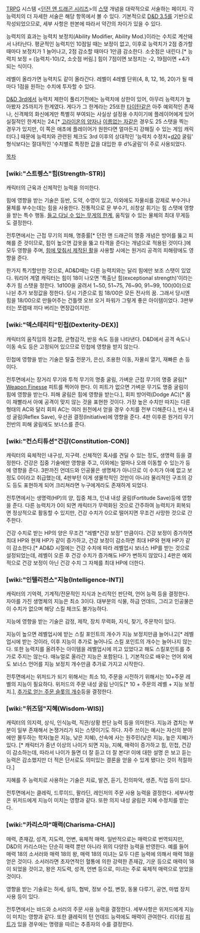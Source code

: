 [[TRPG]] 시스템 <[[던전 앤 드래곤 시리즈]]>의 [[스탯]] 개념을 대략적으로 서술하는 페이지. 각 능력치의 더 자세한 서술은 해당 항목에서 볼 수 있다. 기본적으로 [[D&D 3.5]]를 기반으로 작성되었으므로, 세부 사항은 판본에 따라서 약간의 차이가 있을 수 있다.

능력치의 효과는 능력치 보정치(Ability Modifier, Ability Mod.)이라는 수치로 계산돼서 나타난다. 평균적인 능력치인 10점일 때는 보정이 없고, 이후로 능력치가 2점 증가할 때마다 보정치가 1 늘어나고, 2점 감소할 때마다 1만큼 감소한다. 소숫점은 내린다.[* 능력치 보정 = (능력치-10)/2, 소숫점 버림.] 힘이 7점이면 보정치는 -2, 19점이면 +4가 되는 식이다.

레벨이 올라가면 능력치도 같이 올라간다. 레벨이 4레벨 단위(4, 8, 12, 16, 20)가 될 때마다 1점을 원하는 수치에 투자할 수 있다.

[[D&D 3rd]]에서 능력치 제한이 풀리기전에는 능력치에 상한이 있어, 아무리 능력치가 높아봤자 25까지가 한계였다. 게다가 그 한계라는 25또한 [[타이탄]]같은 아주 예외적인 존재나, 신격체의 화신에게만 특별히 부여되는 사실상 설정용 수치이기에 플레이어에게 있어 실질적인 한계치는 24.[* [[고라이온의 양자]]나 [[이름없는 자]]같은 경우도 25 스탯을 찍는 경우가 있지만, 이 쪽은 애초에 플레이어가 원한다면 얼마든지 강해질 수 있는 게임 캐릭터다.] 때문에 능력치와 관련된 체크도 3rd 이후의 상대적인 '능력치 수정치+[[d20]] 굴림' 형식보다는 절대적인 '수치별로 특정한 값을 대입한 후 d%굴림'이 주로 사용되었다.

[[목차]]
=== [wiki:"스트렝스"힘(Strength-STR)] ===
캐릭터의 근육과 신체적인 능력을 의미한다. 

힘에 영향을 받는 기술은 등반, 도약, 수영이 있고, 이외에도 자물쇠를 강제로 부수거나 물체를 부수는데는 힘을 사용한다. 전통적으로 문 부수기, 쇠창살 휘기는 힘 스탯에 영향을 받는 특수 행동. [http://www.d20srd.org/srd/carryingCapacity.htm 들고 다닐 수 있는 무게의 한계], 움직일 수 있는 물체의 최대 무게등도 결정한다.

전투면에서는 근접 무기의 피해, 명중률[* 던전 앤 드래곤의 명중 개념은 방어를 뚫고 피해를 준 것이므로, 힘이 높으면 갑옷을 뚫고 타격을 준다는 개념으로 적용된 것이다.]에 모두 영향을 주며, [http://www.d20srd.org/srd/equipment/weapons.htm#longbowComposite 힘에 맞춰서 제작된 활]을 사용할 시에는 원거리 공격의 피해량에도 영향을 준다.

한가지 특기할만한 것으로, AD&D때는 다른 능력치와는 달리 힘에만 보조 스탯이 있었다. 워리어 계열 캐릭터는 힘이 18이 나오면 '특출난 힘(exceptional strength)'이라는 추가 힘 스탯을 정한다. 1d100을 굴려서 1~50, 51~75, 76~90, 91~99, 100(00)으로 나뉜 추가 보정값을 정한다. 당시 기준으로 힘 18/00은 모든 전사의 꿈. 그래서 당시엔 힘을 18/00으로 만들어주는 건틀렛 오브 오거 파워가 그렇게 좋은 아이템이었다. 3판부터는 쪼렙때 끼다 버리는 면장갑이지만.

=== [wiki:"덱스테리티"민첩(Dexterity-DEX)] ===
캐릭터의 움직임의 정교함, 균형감각, 반응 속도 등을 나타낸다. D&D에서 공격 속도나 이동 속도 등은 고정되어 있으므로 민첩에 영향을 받지 않는다. 

민첩에 영향을 받는 기술은 탈출 전문가, 은신, 조용한 이동, 자물쇠 열기, 재빠른 손 등이다. 

전투면에서는 장거리 무기와 투척 무기의 명중 굴림, 가벼운 근접 무기의 명중 굴림[* [http://www.d20srd.org/srd/feats.htm#weaponFinesse Weapon Finesse] 피트를 찍어야 한다. 이 피트가 없으면 가벼운 무기도 명중 굴림이 힘에 영향을 받는다. 피해 굴림은 힘에 영향을 받는다.], 회피 방어력(Dodge AC)[* 몸이 재빨라서 아예 공격이 맞지 않는 것을 표현한 것이다. 가장 높은 수치만 따지는 다른 형태의 AC와 달리 회피 AC는 여러 원천에서 얻을 경우 수치를 전부 더해준다.], 반사 내성 굴림(Reflex Save), 우선권 결정(Initiative)에 영향을 준다. 4판 이후론 원거리 무기 전반의 피해 굴림에도 보너스를 준다.

=== [wiki:"컨스티튜션"건강(Constitution-CON)] ===
캐릭터의 육체적인 내구성, 지구력. 신체적인 혹사를 견딜 수 있는 정도, 생명력 등을 결정한다. 건강은 집중 기술에만 영향을 주고, 이외에는 얼마나 오래 이동할 수 있는가 등에 영향을 준다. 3판까진 언데드와 인공물은 생명체가 아니므로 이 수치가 아예 없고 보정도 0이라고 취급했는데, 4판부턴 이게 생물학적인 것만이 아니라 물리적인 구조의 강도 등도 표현하게 되어 크리쳐라면 누구에게라도 존재하게 되었다.

전투면에서는 생명력(HP)의 양, 집중 체크, 인내 내성 굴림(Fortitude Save)등에 영향을 준다. 다른 능력치가 0이 되면 캐릭터가 무력화된 것으로 간주하여 능력치가 회복되면 정상적으로 활동할 수 있지만, 건강 수치가 0으로 떨어지면 무조건 사망한 것으로 간주한다.

건강 수치로 받는 HP의 양은 무조건 "레벨*건강 보정" 만큼이다. 건강 보정이 증가하면 최대 HP와 현재 HP가 같이 증가하고, 건강 보정이 감소하면 최대 HP와 현재 HP가 같이 감소한다.[* AD&D 시절에는 건강 수치에 따라 레벨업시 보너스 HP를 받는 것으로 설정되었는데, 레벨이 오른 후 건강 수치가 증가해도 HP가 변하지 않았다.] 4판은 예외적으로 건강 보정이 아닌 건강 수치 그 자체를 최대 HP에 더한다.

=== [wiki:"인텔리전스"지능(Intelligence-INT)] ===
캐릭터의 기억력, 기계적/전문적인 지식과 논리적인 판단력, 언어 능력 등을 결정한다. 자아를 가진 생명체의 지능은 최소 3이다. 대부분의 식물, 하급 언데드, 그리고 인공물은 이 수치가 없으며 해당 스킬 체크도 불가능하다.

지능에 영향을 받는 기술은 감정, 제작, 장치 무력화, 지식, 찾기, 주문학이 있다. 

지능이 높으면 레벨업시에 받는 스킬 포인트의 개수가 지능 보정치만큼 늘어나고[* 레벨업시에 받는 것이라, 이후 지능이 추가로 늘어나도 스킬 포인트의 개수는 늘어나지 않는다. 또한 능력치를 올려주는 아이템을 레벨업시에 끼고 있었다고 해도 스킬포인트를 추가로 주지는 않는다. 매뉴얼로 올라간 지능은 포함된다. ], 기본적으로 배우는 언어 외에도 보너스 언어를 지능 보정치 개수만큼 추가로 가지고 시작한다.

전투면에서는 위저드가 되기 위해서는 최소 10, 주문을 시전하기 위해서는 10+주문 레벨의 지능이 필요하다. 위저드의 주문 내성 굴림 난이도[* 10 + 주문의 레벨 + 지능 보정치.], [http://www.d20srd.org/srd/theBasics.htm#abilityScores 추가로 얻는 주문 슬롯의 개수]등을 결정한다. 

=== [wiki:"위즈덤"지혜(Wisdom-WIS)] ===
캐릭터의 의지력, 상식, 인식능력, 직관/상황 판단 능력 등을 의미한다. 지능과 겹치는 부분이 일부 존재해서 논쟁거리가 되는 스텟이기도 하다. 자주 쓰이는 예시는 자신의 분야에만 몰두하는 학자(높은 지능, 낮은 지혜), 산속에 사는 원주민(낮은 지능, 높은 지혜)가 있다. [* 캐릭터가 중년 이상의 나이가 되면 지능, 지혜, 매력이 증가하고 힘, 민첩, 건강이 감소하는데, 따라서 나이가 들면 더 잘 듣고 더 잘 본다! 이에 대한 설명 은 보고 듣는 능력은 감소했지만 더 적은 단서로도 의미있는 결론을 얻을 수 있게 됐다는 것이 적절하다.]

지혜를 주 능력치로 사용하는 기술은 치료, 발견, 듣기, 진의파악, 생존, 직업 등이 있다. 

전투면에서는 클레릭, 드루이드, 팔라딘, 레인저의 주문 사용 능력을 결정한다. 세부사항은 위저드에게 지능이 미치는 영향과 같다. 또한 의지 내성 굴림은 지혜 수정치를 받는다.

=== [wiki:"카리스마"매력(Charisma-CHA)] ===
매력, 존재감, 성격, 지도력, 언변, 육체적 매력. 일반적으로는 매력으로 번역되지만, D&D의 카리스마는 단순히 매력 뿐만 아니라 위의 다양한 능력을 반영한다. 예를 들어 매력 18의 소서러와 매력 18의 왕, 매력 18의 미녀는 모두 다른 능력에 의해서 매력 18을 얻은 것이다. 소서러라면 초자연적인 혈통에 의한 강력한 존재감, 기운 등으로 매력이 18이 되었을 것이고, 왕은 지도력, 성격, 언변 등으로, 미녀는 주로 육체적 매력으로 얻었을 것이다. 

영향을 받는 기술로는 허세, 설득, 협박, 정보 수집, 변장, 동물 다루기, 공연, 마법 장치 사용 등이 있다.

전투면에서는 바드와 소서러의 주문 사용 능력을 결정한다. 세부사항은 위저드에게 지능이 미치는 영향과 같다. 또한 클레릭의 턴 언데드 능력에도 매력이 관여한다. 리더쉽 [[피트]]가 있을 경우에는 명령을 따르는 추종자의 수를 결정한다.

